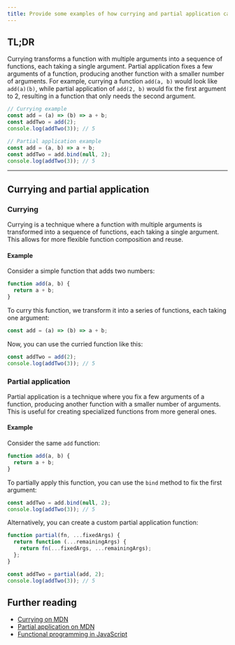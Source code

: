 ```yaml
---
title: Provide some examples of how currying and partial application can be used.
---
```


## TL;DR

Currying transforms a function with multiple arguments into a sequence of functions, each taking a single argument. Partial application fixes a few arguments of a function, producing another function with a smaller number of arguments. For example, currying a function `add(a, b)` would look like `add(a)(b)`, while partial application of `add(2, b)` would fix the first argument to 2, resulting in a function that only needs the second argument.

```js
// Currying example
const add = (a) => (b) => a + b;
const addTwo = add(2);
console.log(addTwo(3)); // 5

// Partial application example
const add = (a, b) => a + b;
const addTwo = add.bind(null, 2);
console.log(addTwo(3)); // 5
```

---

## Currying and partial application

### Currying

Currying is a technique where a function with multiple arguments is transformed into a sequence of functions, each taking a single argument. This allows for more flexible function composition and reuse.

#### Example

Consider a simple function that adds two numbers:

```js
function add(a, b) {
  return a + b;
}
```

To curry this function, we transform it into a series of functions, each taking one argument:

```js
const add = (a) => (b) => a + b;
```

Now, you can use the curried function like this:

```js
const addTwo = add(2);
console.log(addTwo(3)); // 5
```

### Partial application

Partial application is a technique where you fix a few arguments of a function, producing another function with a smaller number of arguments. This is useful for creating specialized functions from more general ones.

#### Example

Consider the same `add` function:

```js
function add(a, b) {
  return a + b;
}
```

To partially apply this function, you can use the `bind` method to fix the first argument:

```js
const addTwo = add.bind(null, 2);
console.log(addTwo(3)); // 5
```

Alternatively, you can create a custom partial application function:

```js
function partial(fn, ...fixedArgs) {
  return function (...remainingArgs) {
    return fn(...fixedArgs, ...remainingArgs);
  };
}

const addTwo = partial(add, 2);
console.log(addTwo(3)); // 5
```

## Further reading

- [Currying on MDN](https://developer.mozilla.org/en-US/docs/Glossary/Currying)
- [Partial application on MDN](https://developer.mozilla.org/en-US/docs/Glossary/Partial_application)
- [Functional programming in JavaScript](https://eloquentjavascript.net/1st_edition/chapter6.html)
